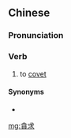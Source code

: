 {{also|贪求}}
==Chinese==
{{zh-forms|s=贪求}}

===Pronunciation===
{{zh-pron
|m=tānqiú
|c=taam1 kau4
|cat=v
}}

===Verb===
{{zh-verb}}

# to [[covet]]

====Synonyms====
* {{zh-l|貪圖}}

[[mg:貪求]]
